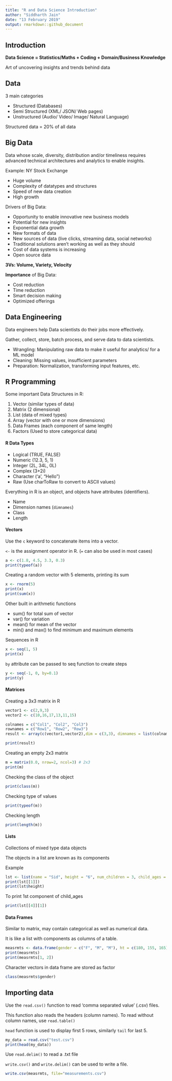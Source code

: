 ```yaml
---
title: "R and Data Science Introduction"
author: "Siddharth Jain"
date: "13 February 2019"
output: rmarkdown::github_document
---
```


## Introduction
**Data Science = Statistics/Maths + Coding + Domain/Business Knowledge**

Art of uncovering insights and trends behind data

## Data
3 main categories

* Structured (Databases)
* Semi Structured (XML/ JSON/ Web pages)
* Unstructured (Audio/ Video/ Image/ Natural Language)

Structured data = 20% of all data

## Big Data
Data whose scale, diversity, distribution and/or timeliness requires advanced technical architectures and analytics to enable insights.

Example: NY Stock Exchange

* Huge volume
* Complexity of datatypes and structures
* Speed of new data creation
* High growth

Drivers of Big Data:

* Opportunity to enable innovative new business models
* Potential for new insights
* Exponential data growth
* New formats of data
* New sources of data (live clicks, streaming data, social networks)
* Traditional solutions aren't working as well as they should
* Cost of data systems is increasing
* Open source data

**3Vs: Volume, Variety, Velocity**

**Importance** of Big Data:

* Cost reduction
* Time reduction
* Smart decision making
* Optimized offerings

## Data Engineering
Data engineers help Data scientists do their jobs more effectively.

Gather, collect, store, batch process, and serve data to data scientists.

* Wrangling: Manipulating raw data to make it useful for analytics/ for a ML model
* Cleaning: Missing values, insufficient parameters
* Preparation: Normalization, transforming input features, etc.

## R Programming

Some important Data Structures in R:

1. Vector (similar types of data)
2. Matrix (2 dimensional)
3. List (data of mixed types)
4. Array (vector with one or more dimensions)
4. Data Frames (each component of same length)
5. Factors (Used to store categorical data)

#### R Data Types

* Logical (TRUE, FALSE)
* Numeric (12.3, 5, 1)
* Integer (2L, 34L, 0L)
* Complex (3+2i)
* Character ('a', "Hello")
* Raw (Use charToRaw to convert to ASCII values)

Everything in R is an object, and objects have attributes (identifiers).

* Name
* Dimension names (```dimnames```)
* Class
* Length

#### Vectors
Use the ```c``` keyword to concatenate items into a vector.

```<-``` is the assignment operator in R. (```=``` can also be used in most cases)
```r
a <- c(1.8, 4.5, 3.3, 0.3)
print(typeof(a))
```
Creating a random vector with 5 elements, printing its sum
```r
x <- rnorm(5)
print(x)
print(sum(x))
```
Other built in arithmetic functions

* sum() for total sum of vector
* var() for variation
* mean() for mean of the vector
* min() and max() to find minimum and maximum elements

Sequences in R
```r
x <- seq(1, 5)
print(x)
```
```by``` attribute can be passed to seq function to create steps
```r
y <- seq(-1, 0, by=0.1)
print(y)
```

#### Matrices
Creating a 3x3 matrix in R
```r
vector1 <- c(2,9,3)
vector2 <- c(10,16,17,13,11,15)

colnames = c("Col1", "Col2", "Col3")
rownames = c("Row1", "Row2", "Row3")
result <- array(c(vector1,vector2),dim = c(3,3), dimnames = list(colnames,rownames))

print(result)
```
Creating an empty 2x3 matrix
```r
m = matrix(0.0, nrow=2, ncol=3) # 2x3
print(m)
```
Checking the class of the object
```r
print(class(m))
```
Checking type of values
```r
print(typeof(m))
```
Checking length
```r
print(length(m))
```

#### Lists
Collections of mixed type data objects

The objects in a list are known as its components

Example
```r
lst <- list(name = "Sid", height = "6", num_children = 3, child_ages = c(6, 7, 9))
print(lst[[1]])
print(lst$height)
```
To print 1st component of child_ages
```r
print(lst[[4]][1])
```

#### Data Frames
Similar to matrix, may contain categorical as well as numerical data.

It is like a list with components as columns of a table.

```r
measrmts <- data.frame(gender = c("F", "M", "M"), ht = c(180, 155, 165), wt = c(60, 80, 75))
print(measrmts)
print(measrmts[1, 2])
```
Character vectors in data frame are stored as factor
```r
class(measrmts$gender)
```

## Importing data
Use the `read.csv()` function to read 'comma separated value' (.csv) files.

This function also reads the headers (column names). To read without column names, use `read.table()`

`head` function is used to display first 5 rows, similarly `tail` for last 5.
```r
my_data = read.csv("test.csv")
print(head(my_data))
```
Use `read.delim()` to read a .txt file


`write.csv()` and `write.delim()` can be used to write a file.
```r
write.csv(measrmts, file="measurements.csv")
```



